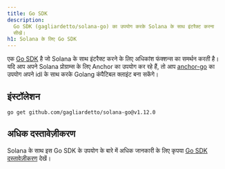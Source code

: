 ```yaml
---
title: Go SDK
description:
  Go SDK (gagliardetto/solana-go) का उपयोग करके Solana के साथ इंटरैक्ट करना
  सीखें।
h1: Solana के लिए Go SDK
---
```


एक [Go SDK](https://github.com/gagliardetto/solana-go) है जो Solana के साथ
इंटरैक्ट करने के लिए अधिकांश फंक्शन्स का समर्थन करती है। यदि आप अपने Solana
प्रोग्राम्स के लिए Anchor का उपयोग कर रहे हैं, तो आप
[anchor-go](https://github.com/gagliardetto/anchor-go) का उपयोग अपने idl के साथ
करके Golang कंपैटिबल क्लाइंट बना सकेंगे।

## इंस्टॉलेशन

```bash title="Terminal"
go get github.com/gagliardetto/solana-go@v1.12.0
```

## अधिक दस्तावेज़ीकरण

Solana के साथ इस Go SDK के उपयोग के बारे में अधिक जानकारी के लिए कृपया
[Go SDK दस्तावेज़ीकरण](https://github.com/gagliardetto/solana-go?tab=readme-ov-file#installation)
देखें।

